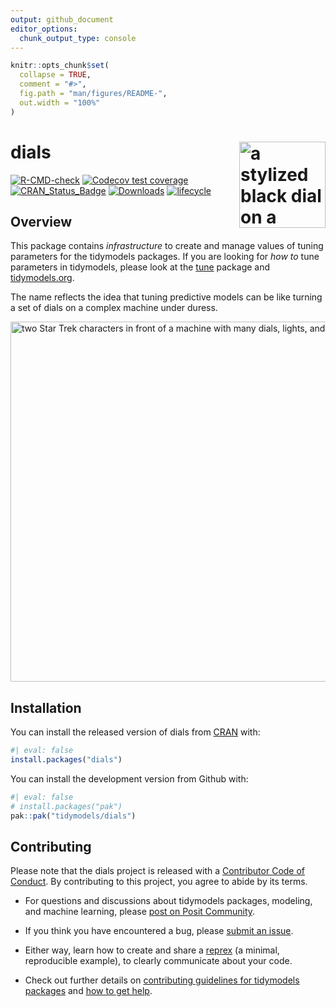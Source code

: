 ```yaml
---
output: github_document
editor_options: 
  chunk_output_type: console
---
```


<!-- README.md is generated from README.Rmd. Please edit that file -->

```r
knitr::opts_chunk$set(
  collapse = TRUE,
  comment = "#>",
  fig.path = "man/figures/README-",
  out.width = "100%"
)
```

# dials <a href="https://dials.tidymodels.org/"><img src="man/figures/logo.png" align="right" height="138" alt="a stylized black dial on a beige background" /></a>

<!-- badges: start -->
[![R-CMD-check](https://github.com/tidymodels/dials/actions/workflows/R-CMD-check.yaml/badge.svg)](https://github.com/tidymodels/dials/actions/workflows/R-CMD-check.yaml)
[![Codecov test coverage](https://codecov.io/gh/tidymodels/dials/branch/main/graph/badge.svg)](https://app.codecov.io/gh/tidymodels/dials?branch=main)
[![CRAN_Status_Badge](http://www.r-pkg.org/badges/version/dials)](https://CRAN.R-project.org/package=dials)
[![Downloads](http://cranlogs.r-pkg.org/badges/dials)](https://CRAN.R-project.org/package=dials)
[![lifecycle](https://img.shields.io/badge/lifecycle-stable-brightgreen.svg)](https://lifecycle.r-lib.org/articles/stages.html)
<!-- badges: end -->

## Overview

This package contains _infrastructure_ to create and manage values of tuning parameters for the tidymodels packages. If you are looking for _how to_ tune parameters in tidymodels, please look at the [tune](https://tune.tidymodels.org/) package and [tidymodels.org](https://www.tidymodels.org/). 

The name reflects the idea that tuning predictive models can be like turning a set of dials on a complex machine under duress. 

<img src="http://tos.trekcore.com/hd/albums/1x04hd/thenakedtimehd1013.jpg" width="576" alt="two Star Trek characters in front of a machine with many dials, lights, and buttons">

## Installation

You can install the released version of dials from [CRAN](https://CRAN.R-project.org) with:

```r
#| eval: false
install.packages("dials")
```

You can install the development version from Github with:

```r
#| eval: false
# install.packages("pak")
pak::pak("tidymodels/dials")
```

## Contributing

Please note that the dials project is released with a [Contributor Code of Conduct](https://dials.tidymodels.org/CODE_OF_CONDUCT.html). By contributing to this project, you agree to abide by its terms.

- For questions and discussions about tidymodels packages, modeling, and machine learning, please [post on Posit Community](https://forum.posit.co/new-topic?category_id=15&tags=tidymodels,question).

- If you think you have encountered a bug, please [submit an issue](https://github.com/tidymodels/dials/issues).

- Either way, learn how to create and share a [reprex](https://reprex.tidyverse.org/articles/articles/learn-reprex.html) (a minimal, reproducible example), to clearly communicate about your code.

- Check out further details on [contributing guidelines for tidymodels packages](https://www.tidymodels.org/contribute/) and [how to get help](https://www.tidymodels.org/help/).

